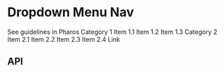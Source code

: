 

<Meta title="Components/Dropdown Menu Nav" />

# Dropdown Menu Nav

<PharosLink href="https://pharos.jstor.org/components/dropdown-menu-nav" target="_blank">
  See guidelines in Pharos
</PharosLink>

<Canvas>
  <Story name="Base">
    <PharosDropdownMenuNav>
      <PharosDropdownMenuNavLink
        href="#"
        id="category1-link"
        data-dropdown-menu-id="category1-menu"
        data-dropdown-menu-hover
        target="_blank"
      >
        Category 1
      </PharosDropdownMenuNavLink>
      <PharosDropdownMenu id="category1-menu" data-dropdown-menu-hover>
        <PharosDropdownMenuItem>Item 1.1</PharosDropdownMenuItem>
        <PharosDropdownMenuItem>Item 1.2</PharosDropdownMenuItem>
        <PharosDropdownMenuItem>Item 1.3</PharosDropdownMenuItem>
      </PharosDropdownMenu>
      <PharosDropdownMenuNavLink
        href="#"
        id="category2-link"
        data-dropdown-menu-id="category2-menu"
        data-dropdown-menu-hover
        target="_blank"
      >
        Category 2
      </PharosDropdownMenuNavLink>
      <PharosDropdownMenu id="category2-menu">
        <PharosDropdownMenuItem>Item 2.1</PharosDropdownMenuItem>
        <PharosDropdownMenuItem>Item 2.2</PharosDropdownMenuItem>
        <PharosDropdownMenuItem>Item 2.3</PharosDropdownMenuItem>
        <PharosDropdownMenuItem>Item 2.4</PharosDropdownMenuItem>
      </PharosDropdownMenu>
      <PharosDropdownMenuNavLink href="#" id="other-link" target="_blank">
        Link
      </PharosDropdownMenuNavLink>
    </PharosDropdownMenuNav>
  </Story>
</Canvas>

## API

<ArgsTable of={PharosDropdownMenuNav} />
